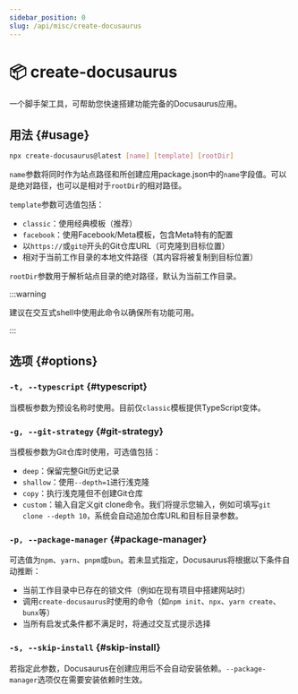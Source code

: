 ```yaml
---
sidebar_position: 0
slug: /api/misc/create-docusaurus
---
```


# 📦 create-docusaurus

一个脚手架工具，可帮助您快速搭建功能完备的Docusaurus应用。

## 用法 {#usage}

```bash
npx create-docusaurus@latest [name] [template] [rootDir]
```

`name`参数将同时作为站点路径和所创建应用package.json中的`name`字段值。可以是绝对路径，也可以是相对于`rootDir`的相对路径。

`template`参数可选值包括：

- `classic`：使用经典模板（推荐）
- `facebook`：使用Facebook/Meta模板，包含Meta特有的配置
- 以`https://`或`git@`开头的Git仓库URL（可克隆到目标位置）
- 相对于当前工作目录的本地文件路径（其内容将被复制到目标位置）

`rootDir`参数用于解析站点目录的绝对路径，默认为当前工作目录。

:::warning

建议在交互式shell中使用此命令以确保所有功能可用。

:::

## 选项 {#options}

### `-t, --typescript` {#typescript}

当模板参数为预设名称时使用。目前仅`classic`模板提供TypeScript变体。

### `-g, --git-strategy` {#git-strategy}

当模板参数为Git仓库时使用，可选值包括：

- `deep`：保留完整Git历史记录
- `shallow`：使用`--depth=1`进行浅克隆
- `copy`：执行浅克隆但不创建Git仓库
- `custom`：输入自定义git clone命令。我们将提示您输入，例如可填写`git clone --depth 10`，系统会自动追加仓库URL和目标目录参数。

### `-p, --package-manager` {#package-manager}

可选值为`npm`、`yarn`、`pnpm`或`bun`。若未显式指定，Docusaurus将根据以下条件自动推断：

- 当前工作目录中已存在的锁文件（例如在现有项目中搭建网站时）
- 调用`create-docusaurus`时使用的命令（如`npm init`、`npx`、`yarn create`、`bunx`等）
- 当所有启发式条件都不满足时，将通过交互式提示选择

### `-s, --skip-install` {#skip-install}

若指定此参数，Docusaurus在创建应用后不会自动安装依赖。`--package-manager`选项仅在需要安装依赖时生效。